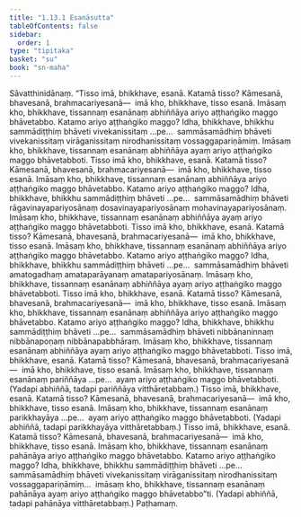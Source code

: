```yaml
---
title: "1.13.1 Esanāsutta"
tableOfContents: false
sidebar:
  order: 1
type: "tipitaka"
basket: "su"
book: "sn-maha"
---
```



<DynamicBreadcrumb />

<Division number="161" book="sn-maha" bookNo="14" page="50">

<Paragraph number="304" book="sn-maha">
Sāvatthinidānaṃ. “Tisso imā, bhikkhave, esanā. Katamā tisso? Kāmesanā, bhavesanā, brahmacariyesanā—  imā kho, bhikkhave, tisso esanā. Imāsaṃ kho, bhikkhave, tissannaṃ esanānaṃ abhiññāya ariyo aṭṭhaṅgiko maggo bhāvetabbo. Katamo ariyo aṭṭhaṅgiko maggo? Idha, bhikkhave, bhikkhu sammādiṭṭhiṃ bhāveti vivekanissitaṃ …pe…  sammāsamādhiṃ bhāveti vivekanissitaṃ virāganissitaṃ nirodhanissitaṃ vossaggapariṇāmiṃ. Imāsaṃ kho, bhikkhave, tissannaṃ esanānaṃ abhiññāya ayaṃ ariyo aṭṭhaṅgiko maggo bhāvetabboti.
</Paragraph>

<Paragraph number="305" book="sn-maha">
Tisso imā kho, bhikkhave, esanā. Katamā tisso? Kāmesanā, bhavesanā, brahmacariyesanā—  imā kho, bhikkhave, tisso esanā. Imāsaṃ kho, bhikkhave, tissannaṃ esanānaṃ abhiññāya ariyo aṭṭhaṅgiko maggo bhāvetabbo. Katamo ariyo aṭṭhaṅgiko maggo? Idha, bhikkhave, bhikkhu sammādiṭṭhiṃ bhāveti …pe…  sammāsamādhiṃ bhāveti rāgavinayapariyosānaṃ dosavinayapariyosānaṃ mohavinayapariyosānaṃ. Imāsaṃ kho, bhikkhave, tissannaṃ esanānaṃ abhiññāya ayaṃ ariyo aṭṭhaṅgiko maggo bhāvetabboti.
</Paragraph>

<Paragraph number="306" book="sn-maha">
Tisso imā kho, bhikkhave, esanā. Katamā tisso? Kāmesanā, bhavesanā, brahmacariyesanā—  imā kho, bhikkhave, tisso esanā. Imāsaṃ kho, bhikkhave, tissannaṃ esanānaṃ abhiññāya ariyo aṭṭhaṅgiko maggo bhāvetabbo. Katamo ariyo aṭṭhaṅgiko maggo? Idha, bhikkhave, bhikkhu sammādiṭṭhiṃ bhāveti …pe…  sammāsamādhiṃ bhāveti amatogadhaṃ amataparāyanaṃ amatapariyosānaṃ. Imāsaṃ kho, bhikkhave, tissannaṃ esanānaṃ abhiññāya ayaṃ ariyo aṭṭhaṅgiko maggo bhāvetabboti.
</Paragraph>

<Paragraph number="307" book="sn-maha">
Tisso imā kho, bhikkhave, esanā. Katamā tisso? Kāmesanā, bhavesanā, brahmacariyesanā—  imā kho, bhikkhave, tisso esanā. Imāsaṃ kho, bhikkhave, tissannaṃ esanānaṃ abhiññāya ariyo aṭṭhaṅgiko maggo bhāvetabbo. Katamo ariyo aṭṭhaṅgiko maggo? Idha, bhikkhave, bhikkhu sammādiṭṭhiṃ bhāveti …pe…  sammāsamādhiṃ bhāveti nibbānaninnaṃ nibbānapoṇaṃ nibbānapabbhāraṃ. Imāsaṃ kho, bhikkhave, tissannaṃ esanānaṃ abhiññāya ayaṃ ariyo aṭṭhaṅgiko maggo bhāvetabboti.
</Paragraph>

<Paragraph number="308" book="sn-maha">
Tisso imā, bhikkhave, esanā. Katamā tisso? Kāmesanā, bhavesanā, brahmacariyesanā—  imā kho, bhikkhave, tisso esanā. Imāsaṃ kho, bhikkhave, tissannaṃ esanānaṃ pariññāya …pe…  ayaṃ ariyo aṭṭhaṅgiko maggo bhāvetabboti. (Yadapi abhiññā, tadapi pariññāya vitthāretabbaṃ.)
</Paragraph>

<Paragraph number="309" book="sn-maha">
Tisso imā, bhikkhave, esanā. Katamā tisso? Kāmesanā, bhavesanā, brahmacariyesanā—  imā kho, bhikkhave, tisso esanā. Imāsaṃ kho, bhikkhave, tissannaṃ esanānaṃ parikkhayāya …pe…  ayaṃ ariyo aṭṭhaṅgiko maggo bhāvetabboti. (Yadapi abhiññā, tadapi parikkhayāya vitthāretabbaṃ.)
</Paragraph>

<Paragraph number="310" book="sn-maha">
Tisso imā, bhikkhave, esanā. Katamā tisso? Kāmesanā, bhavesanā, brahmacariyesanā—  imā kho, bhikkhave, tisso esanā. Imāsaṃ kho, bhikkhave, tissannaṃ esanānaṃ pahānāya ariyo aṭṭhaṅgiko maggo bhāvetabbo. Katamo ariyo aṭṭhaṅgiko maggo? Idha, bhikkhave, bhikkhu sammādiṭṭhiṃ bhāveti …pe…  sammāsamādhiṃ bhāveti vivekanissitaṃ virāganissitaṃ nirodhanissitaṃ vossaggapariṇāmiṃ…  imāsaṃ kho, bhikkhave, tissannaṃ esanānaṃ pahānāya ayaṃ ariyo aṭṭhaṅgiko maggo bhāvetabbo”ti. (Yadapi abhiññā, tadapi pahānāya vitthāretabbaṃ.)

</Paragraph>
</Division>

<Paragraph number="311" type="center" book="sn-maha">
Paṭhamaṃ.
</Paragraph>